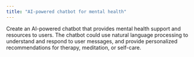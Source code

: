 ```yaml
---
title: "AI-powered chatbot for mental health"
---
```

Create an AI-powered chatbot that provides mental health support and resources to users. The chatbot could use natural language processing to understand and respond to user messages, and provide personalized recommendations for therapy, meditation, or self-care.